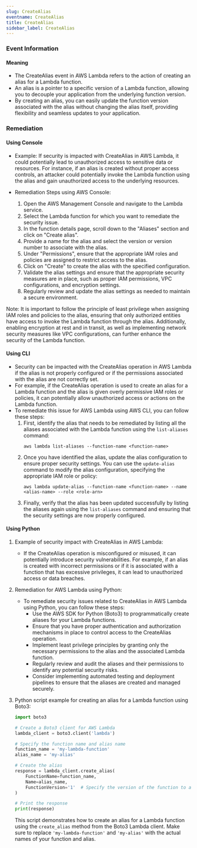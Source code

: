 ```yaml
--- 
slug: CreateAlias
eventname: CreateAlias
title: CreateAlias
sidebar_label: CreateAlias
---
```

                       
### Event Information

#### Meaning

- The CreateAlias event in AWS Lambda refers to the action of creating an alias for a Lambda function.
- An alias is a pointer to a specific version of a Lambda function, allowing you to decouple your application from the underlying function version.
- By creating an alias, you can easily update the function version associated with the alias without changing the alias itself, providing flexibility and seamless updates to your application.

### Remediation

#### Using Console

- Example: If security is impacted with CreateAlias in AWS Lambda, it could potentially lead to unauthorized access to sensitive data or resources. For instance, if an alias is created without proper access controls, an attacker could potentially invoke the Lambda function using the alias and gain unauthorized access to the underlying resources.

- Remediation Steps using AWS Console:
  1. Open the AWS Management Console and navigate to the Lambda service.
  2. Select the Lambda function for which you want to remediate the security issue.
  3. In the function details page, scroll down to the "Aliases" section and click on "Create alias".
  4. Provide a name for the alias and select the version or version number to associate with the alias.
  5. Under "Permissions", ensure that the appropriate IAM roles and policies are assigned to restrict access to the alias.
  6. Click on "Create" to create the alias with the specified configuration.
  7. Validate the alias settings and ensure that the appropriate security measures are in place, such as proper IAM permissions, VPC configurations, and encryption settings.
  8. Regularly review and update the alias settings as needed to maintain a secure environment.

Note: It is important to follow the principle of least privilege when assigning IAM roles and policies to the alias, ensuring that only authorized entities have access to invoke the Lambda function through the alias. Additionally, enabling encryption at rest and in transit, as well as implementing network security measures like VPC configurations, can further enhance the security of the Lambda function.

#### Using CLI

- Security can be impacted with the CreateAlias operation in AWS Lambda if the alias is not properly configured or if the permissions associated with the alias are not correctly set.
- For example, if the CreateAlias operation is used to create an alias for a Lambda function and the alias is given overly permissive IAM roles or policies, it can potentially allow unauthorized access or actions on the Lambda function.
- To remediate this issue for AWS Lambda using AWS CLI, you can follow these steps:
  1. First, identify the alias that needs to be remediated by listing all the aliases associated with the Lambda function using the `list-aliases` command:
     ```
     aws lambda list-aliases --function-name <function-name>
     ```
  2. Once you have identified the alias, update the alias configuration to ensure proper security settings. You can use the `update-alias` command to modify the alias configuration, specifying the appropriate IAM role or policy:
     ```
     aws lambda update-alias --function-name <function-name> --name <alias-name> --role <role-arn>
     ```
  3. Finally, verify that the alias has been updated successfully by listing the aliases again using the `list-aliases` command and ensuring that the security settings are now properly configured.

#### Using Python

1. Example of security impact with CreateAlias in AWS Lambda:
   - If the CreateAlias operation is misconfigured or misused, it can potentially introduce security vulnerabilities. For example, if an alias is created with incorrect permissions or if it is associated with a function that has excessive privileges, it can lead to unauthorized access or data breaches.

2. Remediation for AWS Lambda using Python:
   - To remediate security issues related to CreateAlias in AWS Lambda using Python, you can follow these steps:
     - Use the AWS SDK for Python (Boto3) to programmatically create aliases for your Lambda functions.
     - Ensure that you have proper authentication and authorization mechanisms in place to control access to the CreateAlias operation.
     - Implement least privilege principles by granting only the necessary permissions to the alias and the associated Lambda function.
     - Regularly review and audit the aliases and their permissions to identify any potential security risks.
     - Consider implementing automated testing and deployment pipelines to ensure that the aliases are created and managed securely.

3. Python script example for creating an alias for a Lambda function using Boto3:
   ```python
   import boto3

   # Create a Boto3 client for AWS Lambda
   lambda_client = boto3.client('lambda')

   # Specify the function name and alias name
   function_name = 'my-lambda-function'
   alias_name = 'my-alias'

   # Create the alias
   response = lambda_client.create_alias(
       FunctionName=function_name,
       Name=alias_name,
       FunctionVersion='1'  # Specify the version of the function to associate with the alias
   )

   # Print the response
   print(response)
   ```
   This script demonstrates how to create an alias for a Lambda function using the `create_alias` method from the Boto3 Lambda client. Make sure to replace `'my-lambda-function'` and `'my-alias'` with the actual names of your function and alias.


 